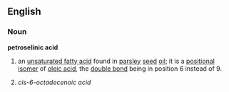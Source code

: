 ==English==
===Noun===
'''petroselinic acid'''
# an [[unsaturated fatty acid]] found in [[parsley]] [[seed]] [[oil]]; it is a [[positional isomer]] of [[oleic acid]], the [[double bond]] being in position 6 instead of 9.
#{{chemistry}} ''cis-6-octadecenoic acid''